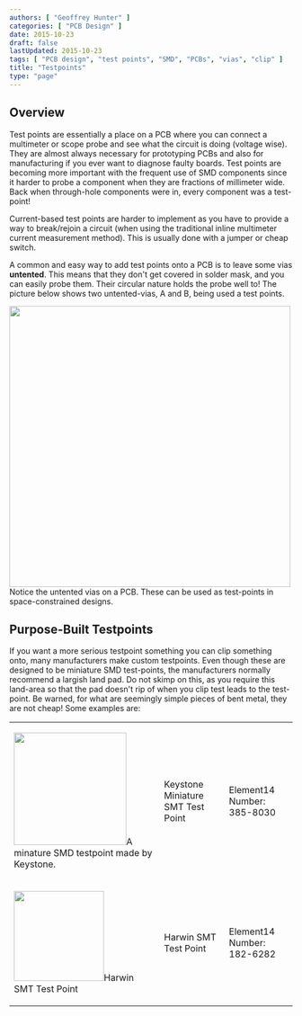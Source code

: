 ```yaml
---
authors: [ "Geoffrey Hunter" ]
categories: [ "PCB Design" ]
date: 2015-10-23
draft: false
lastUpdated: 2015-10-23
tags: [ "PCB design", "test points", "SMD", "PCBs", "vias", "clip" ]
title: "Testpoints"
type: "page"
---
```



## Overview

Test points are essentially a place on a PCB where you can connect a multimeter or scope probe and see what the circuit is doing (voltage wise). They are almost always necessary for prototyping PCBs and also for manufacturing if you ever want to diagnose faulty boards. Test points are becoming more important with the frequent use of SMD components since it harder to probe a component when they are fractions of  millimeter wide. Back when through-hole components were in, every component was a test-point!

Current-based test points are harder to implement as you have to provide a way to break/rejoin a circuit (when using the traditional inline multimeter current measurement method). This is usually done with a jumper or cheap switch.

A common and easy way to add test points onto a PCB is to leave some vias **untented**. This means that they don't get covered in solder mask, and you can easily probe them. Their circular nature holds the probe well to! The picture below shows two untented-vias, A and B, being used a test points.


<Image src={pcb_untented_vias_as_test_points} width="500px">Notice the untented vias on a PCB. These can be used as test-points in space-constrained designs.</Image>

## Purpose-Built Testpoints

If you want a more serious testpoint something you can clip something onto, many manufacturers make custom testpoints. Even though these are designed to be miniature SMD test-points, the manufacturers normally recommend a largish land pad. Do not skimp on this, as you require this land-area so that the pad doesn't rip of when you clip test leads to the test-point. Be warned, for what are seemingly simple pieces of bent metal, they are not cheap! Some examples are:

<table>
  <tbody>
    <tr>
      <td>
      

<Image src={keystone_minature_smd_testpoint} width="200px">A minature SMD testpoint made by Keystone.</Image>
</td>
      <td>Keystone Miniature SMT Test Point</td>
      <td>Element14 Number: 385-8030</td>
    </tr>
    <tr>
      <td>
      

<Image src={harwin_smt_test_point} width="160px">Harwin SMT Test Point</Image>
</td>
      <td>Harwin SMT Test Point</td>
      <td>Element14 Number: 182-6282</td>
    </tr>
  </tbody>
</table>
